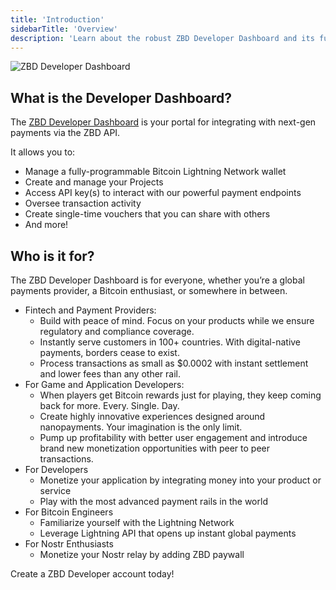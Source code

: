 ```yaml
---
title: 'Introduction'
sidebarTitle: 'Overview'
description: 'Learn about the robust ZBD Developer Dashboard and its functionalities.'
---
```


<Frame caption="ZBD Developer Dashboard">
  <img src="/img/v2/devdash/devdash1.png" alt="ZBD Developer Dashboard" />
</Frame>
<br />

## What is the Developer Dashboard?

The [ZBD Developer Dashboard](https://dashboard.zebedee.io) is your portal for integrating with next-gen payments via the ZBD API.

It allows you to:

*   Manage a fully-programmable Bitcoin Lightning Network wallet
*   Create and manage your Projects
*   Access API key(s) to interact with our powerful payment endpoints
*   Oversee transaction activity
*   Create single-time vouchers that you can share with others
*   And more!

## Who is it for?

The ZBD Developer Dashboard is for everyone, whether you’re a global payments provider, a Bitcoin enthusiast, or somewhere in between.

*   Fintech and Payment Providers:
    *   Build with peace of mind. Focus on your products while we ensure regulatory and compliance coverage.
    *   Instantly serve customers in 100+ countries. With digital-native payments, borders cease to exist.
    *   Process transactions as small as $0.0002 with instant settlement and lower fees than any other rail.
*   For Game and Application Developers:
    *   When players get Bitcoin rewards just for playing, they keep coming back for more. Every. Single. Day.
    *   Create highly innovative experiences designed around nanopayments. Your imagination is the only limit.
    *   Pump up profitability with better user engagement and introduce brand new monetization opportunities with peer to peer transactions.
*   For Developers
    *   Monetize your application by integrating money into your product or service
    *   Play with the most advanced payment rails in the world
*   For Bitcoin Engineers
    *   Familiarize yourself with the Lightning Network
    *   Leverage Lightning API that opens up instant global payments
*   For Nostr Enthusiasts
    *   Monetize your Nostr relay by adding ZBD paywall


<CardGroup cols={1}>
  <Card title="Know what you want to build?" icon="arrow-up-right-from-square" color="#000000" href="https://dashboard.zebedee.io/signup">
    Create a ZBD Developer account today!
  </Card>
</CardGroup>
